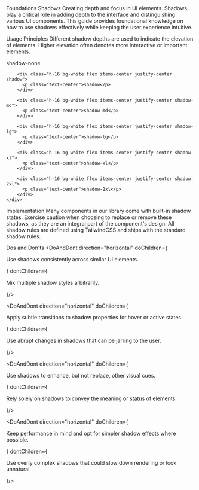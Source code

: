 
<Meta title="Foundations/Shadows" />

<Unstyled>
  <Subheading>Foundations</Subheading>
  <Heading type="article" level="1">Shadows</Heading>
  <Lead>Creating depth and focus in UI elements.</Lead>
  <Paragraph> Shadows play a critical role in adding depth to the interface and distinguishing various UI components. This guide provides foundational knowledge on how to use shadows effectively while keeping the user experience intuitive.</Paragraph>
  
  <Heading type="article" level="2">Usage Principles</Heading>
  <Paragraph>Different shadow depths are used to indicate the elevation of elements. Higher elevation often denotes more interactive or important elements.</Paragraph>

  <div class="my-4">  
    <div class="grid grid-cols-1 md:grid-cols-6 gap-8 canvas-alt rounded-xl p-8">
        <div class="h-16 bg-white flex items-center justify-center shadow-none">
          <p class="text-center">shadow-none</p>
        </div>
    
        <div class="h-16 bg-white flex items-center justify-center shadow">
          <p class="text-center">shadow</p>
        </div>
    
        <div class="h-16 bg-white flex items-center justify-center shadow-md">
          <p class="text-center">shadow-md</p>
        </div>
        
        <div class="h-16 bg-white flex items-center justify-center shadow-lg">
          <p class="text-center">shadow-lg</p>
        </div>
        
        <div class="h-16 bg-white flex items-center justify-center shadow-xl">
          <p class="text-center">shadow-xl</p>
        </div>

        <div class="h-16 bg-white flex items-center justify-center shadow-2xl">
          <p class="text-center">shadow-2xl</p>
        </div>
    </div>
  </div>

  <Heading type="article" level="2">Implementation</Heading>
  <Paragraph className="mb-4">Many components in our library come with built-in shadow states. Exercise caution when choosing to replace or remove these shadows, as they are an integral part of the component's design. All shadow rules are defined using TailwindCSS and ships with the standard shadow rules.</Paragraph>

  <Heading type="article" level="3">Dos and Don'ts</Heading>
  <DoAndDont direction="horizontal"  doChildren={<p>Use shadows consistently across similar UI elements.</p>} 
          dontChildren={<p>Mix multiple shadow styles arbitrarily.</p>}/>

  <DoAndDont direction="horizontal"  doChildren={<p>Apply subtle transitions to shadow properties for hover or active states.</p>} 
          dontChildren={<p>Use abrupt changes in shadows that can be jarring to the user.</p>}/>

  <DoAndDont direction="horizontal"  doChildren={<p>Use shadows to enhance, but not replace, other visual cues.</p>} 
          dontChildren={<p>Rely solely on shadows to convey the meaning or status of elements.</p>}/>


  <DoAndDont direction="horizontal"  doChildren={<p>Keep performance in mind and opt for simpler shadow effects where possible.</p>} 
          dontChildren={<p>Use overly complex shadows that could slow down rendering or look unnatural.</p>}/>

</Unstyled>


